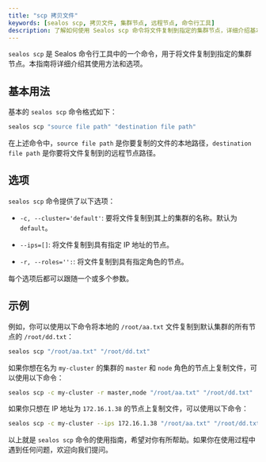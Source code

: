 ```yaml
---
title: "scp 拷贝文件"
keywords: [sealos scp, 拷贝文件, 集群节点, 远程节点, 命令行工具]
description: 了解如何使用 Sealos scp 命令将文件复制到指定的集群节点，详细介绍基本用法和选项，助您轻松管理文件传输。
---
```


`sealos scp` 是 Sealos 命令行工具中的一个命令，用于将文件复制到指定的集群节点。本指南将详细介绍其使用方法和选项。

## 基本用法

基本的 `sealos scp` 命令格式如下：

```bash
sealos scp "source file path" "destination file path"
```

在上述命令中，`source file path` 是你要复制的文件的本地路径，`destination file path` 是你要将文件复制到的远程节点路径。

## 选项

`sealos scp` 命令提供了以下选项：

- `-c, --cluster='default'`: 要将文件复制到其上的集群的名称。默认为 `default`。

- `--ips=[]`: 将文件复制到具有指定 IP 地址的节点。

- `-r, --roles='':`: 将文件复制到具有指定角色的节点。

每个选项后都可以跟随一个或多个参数。

## 示例

例如，你可以使用以下命令将本地的 `/root/aa.txt` 文件复制到默认集群的所有节点的 `/root/dd.txt`：

```bash
sealos scp "/root/aa.txt" "/root/dd.txt"
```

如果你想在名为 `my-cluster` 的集群的 `master` 和 `node` 角色的节点上复制文件，可以使用以下命令：

```bash
sealos scp -c my-cluster -r master,node "/root/aa.txt" "/root/dd.txt"
```

如果你只想在 IP 地址为 `172.16.1.38` 的节点上复制文件，可以使用以下命令：

```bash
sealos scp -c my-cluster --ips 172.16.1.38 "/root/aa.txt" "/root/dd.txt"
```

以上就是 `sealos scp` 命令的使用指南，希望对你有所帮助。如果你在使用过程中遇到任何问题，欢迎向我们提问。
